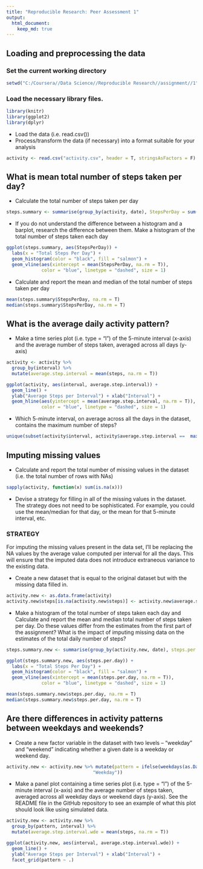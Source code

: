 ```yaml
---
title: "Reproducible Research: Peer Assessment 1"
output: 
  html_document:
    keep_md: true
---
```



## Loading and preprocessing the data

### Set the current working directory

```r
setwd("C:/Coursera//Data Science//Reproducible Research//assignment//1")
```


### Load the necessary library files.

```r
library(knitr)
library(ggplot2)
library(dplyr)
```

- Load the data (i.e. read.csv())
- Process/transform the data (if necessary) into a format suitable for your analysis

```r
activity <- read.csv("activity.csv", header = T, stringsAsFactors = F)
```


## What is mean total number of steps taken per day?

- Calculate the total number of steps taken per day

```r
steps.summary <- summarise(group_by(activity, date), StepsPerDay = sum(steps))
```

- If you do not understand the difference between a histogram and a barplot, research the difference between them. Make a histogram of the total number of steps taken each day

```r
ggplot(steps.summary, aes(StepsPerDay)) +
  labs(x = "Total Steps Per Day") +
  geom_histogram(color = "black", fill = "salmon") +
  geom_vline(aes(xintercept = mean(StepsPerDay, na.rm = T)),
             color = "blue", linetype = "dashed", size = 1)
```

- Calculate and report the mean and median of the total number of steps taken per day

```r
mean(steps.summary$StepsPerDay, na.rm = T)
median(steps.summary$StepsPerDay, na.rm = T)
```



## What is the average daily activity pattern?

- Make a time series plot (i.e. type = "l") of the 5-minute interval (x-axis) and the average number of steps taken, averaged across all days (y-axis)

```r
activity <- activity %>%
  group_by(interval) %>%
  mutate(average.step.interval = mean(steps, na.rm = T))

ggplot(activity, aes(interval, average.step.interval)) + 
  geom_line() +
  ylab("Average Steps per Interval") + xlab("Interval") +
  geom_hline(aes(yintercept = mean(average.step.interval, na.rm = T)),
             color = "blue", linetype = "dashed", size = 1)
```

- Which 5-minute interval, on average across all the days in the dataset, contains the maximum number of steps?

```r
unique(subset(activity$interval, activity$average.step.interval ==  max(activity$average.step.interval, na.rm = T)))
```


## Imputing missing values

- Calculate and report the total number of missing values in the dataset (i.e. the total number of rows with NAs)

```r
sapply(activity, function(x) sum(is.na(x)))
```

- Devise a strategy for filling in all of the missing values in the dataset. The strategy does not need to be sophisticated. For example, you could use the mean/median for that day, or the mean for that 5-minute interval, etc.

### STRATEGY 
For imputing the missing values present in the data set, I'll be replacing the NA values by the average value computed per interval for all the days. This will ensure that the imputed data does not introduce extraneous variance to the existing data.

- Create a new dataset that is equal to the original dataset but with the missing data filled in.

```r
activity.new <- as.data.frame(activity)
activity.new$steps[is.na(activity.new$steps)] <- activity.new$average.step.interval
```

- Make a histogram of the total number of steps taken each day and Calculate and report the mean and median total number of steps taken per day. Do these values differ from the estimates from the first part of the assignment? What is the impact of imputing missing data on the estimates of the total daily number of steps?

```r
steps.summary.new <- summarise(group_by(activity.new, date), steps.per.day = sum(steps))

ggplot(steps.summary.new, aes(steps.per.day)) +
  labs(x = "Total Steps Per Day") +
  geom_histogram(color = "black", fill = "salmon") +
  geom_vline(aes(xintercept = mean(steps.per.day, na.rm = T)),
             color = "blue", linetype = "dashed", size = 1)

mean(steps.summary.new$steps.per.day, na.rm = T)
median(steps.summary.new$steps.per.day, na.rm = T)
```

## Are there differences in activity patterns between weekdays and weekends?

- Create a new factor variable in the dataset with two levels – “weekday” and “weekend” indicating whether a given date is a weekday or weekend day.

```r
activity.new <- activity.new %>% mutate(pattern = ifelse(weekdays(as.Date(date)) %in% c("Sunday", "Saturday"), "Weekend",
                                "Weekday"))
```

- Make a panel plot containing a time series plot (i.e. type = "l") of the 5-minute interval (x-axis) and the average number of steps taken, averaged across all weekday days or weekend days (y-axis). See the README file in the GitHub repository to see an example of what this plot should look like using simulated data.

```r
activity.new <- activity.new %>%
  group_by(pattern, interval) %>%
  mutate(average.step.interval.wde = mean(steps, na.rm = T))

ggplot(activity.new, aes(interval, average.step.interval.wde)) + 
  geom_line() +
  ylab("Average Steps per Interval") + xlab("Interval") +
  facet_grid(pattern ~ .)

```
